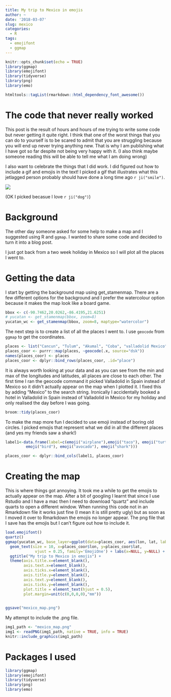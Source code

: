 ```yaml
---
title: My trip to Mexico in emojis
author: ~
date: '2018-03-07'
slug: mexico
categories:
  - R
tags:
  - emojifont
  - ggmap
---
```



```r
knitr::opts_chunk$set(echo = TRUE)
library(ggmap)
library(emojifont)
library(tidyverse)
library(png)
library(emo)
```

```r
htmltools::tagList(rmarkdown::html_dependency_font_awesome())
```

# The code that never really worked

This post is the result of hours and hours of me trying to write some code but never getting it quite right. I think that one of the worst things that you can do to yourself is to be scared to admit that you are struggling because you will end up never trying anything new. That is why I am publishing what I have got so far despite not being very happy with it. (I also think maybe someone reading this will be able to tell me what I am doing wrong)

I also want to celebrate the things that I did work. I did figured out how to include a gif and emojis in the text! I picked a gif that illustrates what this jetlagged person probably should have done a long time ago `r ji("smile")`. 

![](https://media.giphy.com/media/x3xccAsYXuslW/giphy.gif)

(OK I picked becasue I love `r ji("dog")`)

# Background

The other day someone asked for some help to make a map and I suggested using R and `ggmap`. I wanted to share some code and decided to turn it into a blog post.

I just got back from a two week holiday in Mexico so I will plot all the places I went to. 

# Getting the data
I start by getting the background map using get_stamenmap. There are a few different options for the background and I prefer the watercolour option because it makes the map look like a board game.

```r
bbox <- c(-90.7462,20.0262,-86.4195,21.6251)
# yucatan <- get_stamenmap(bbox, zoom=8)
yucatan_wc <- get_stamenmap(bbox, zoom=8, maptype="watercolor")

```


The next step is to create a list of all the places I went to. I use `geocode` from `ggmap` to get the coordinates.  
```r
places <- list("Cancun", "Tulum", "Akumal", "Coba", "valladolid Mexico", "chichen itza", "Celestun", "Merida", "Cozumel")
places_coor <- purrr::map(places, ~geocode(.x, source="dsk"))
names(places_coor) <- places
places_coor <- dplyr::bind_rows(places_coor, .id="place")

```

It is always worth looking at your data and as you can see from the min and max of the longitudes and latitudes, all places are close to each other. The first time I ran the geocode command it picked Valladolid in Spain instead of Mexico so it didn't actually appear on the map when I plotted it. I fixed this by adding "Mexico" to the search string. Ironically I accidentally booked a hotel in Valladolid in Spain instead of Valladolid in Mexico for my holiday and only realised the day before I was going. 

```r
broom::tidy(places_coor)
```


To make the map more fun I decided to use emoji instead of boring old circles. I picked emojis that represent what we did in all the different places (and yes my friends saw a shark!)


```r
label1<-data.frame(label=c(emoji("airplane"),emoji("taco"), emoji("turtle"), emoji("bike"), emoji("sandal"), emoji("corn"),
         emoji("bird"), emoji("avocado"), emoji("shark")))

places_coor <- dplyr::bind_cols(label1, places_coor)

```

# Creating the map
This is where things got annoying. It took me a while to get the emojis to actually appear on the map. After a bit of googling I learnt that since I use Rstudio and I have a mac then I need to download "quartz" and include quarts to open a different window. When running this code not in an Rmarkdown file it works just fine (I mean it is still pretty ugly) but as soon as I moved it over to Rmarkdown the emojis no longer appear.  The png file that I save has the emojis but I can't figure out how to include it.  

```r
load.emojifont()
quartz()  
ggmap(yucatan_wc, base_layer=ggplot(data=places_coor, aes(lon, lat, label=label))) + 
  geom_text(size = 10, x=places_coor$lon, y=places_coor$lat, 
             vjust = 0.25, family='EmojiOne') + labs(x=NULL, y=NULL) +
  ggtitle("My trip to Mexico in emojis") +
  theme(axis.title.x=element_blank(),
        axis.text.x=element_blank(),
        axis.ticks.x=element_blank(),
        axis.title.y=element_blank(),
        axis.text.y=element_blank(),
        axis.ticks.y=element_blank(),
        plot.title = element_text(hjust = 0.5),
        plot.margin=unit(c(0,0,0,0),"mm"))  
  

ggsave("mexico_map.png")

```

 My attempt to include the .png file. 
```r
img1_path <- "mexico_map.png"
img1 <- readPNG(img1_path, native = TRUE, info = TRUE)
knitr::include_graphics(img1_path)

```

# Packages I used
```r

library(ggmap)
library(emojifont)
library(tidyverse)
library(png)
library(emo)

```

